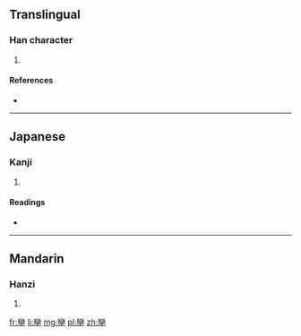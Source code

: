 ==Translingual==

===Han character===
{{Han char|rn=24|rad=十|as=19|sn=21|four=|canj=女火十 (VFJ)|ids=⿱[[䜌]][[十]]}}

# {{defn|Han|sort=十19}}

====References====
* {{Han ref|kx=0157.230|dkj=02772|dj=0361.130|hdz=10067.130|uh=535B|ud=21339}}

----

==Japanese==

===Kanji===
{{ja-kanji|grade=|rs=十19}}

# {{defn|lang=ja|sort=十19}}

====Readings====
* {{ja-readings|on=[[しゅつ]] (shutsu)|kun=[[ひきいる]] (hikiiru)}}

----

==Mandarin==

===Hanzi===
{{cmn-hanzi|pin=[[shuài]] ([[shuai4]])|wg=shuai<sup>4</sup>}}

# {{defn|lang=cmn|sort=十19}}

[[fr:卛]]
[[li:卛]]
[[mg:卛]]
[[pl:卛]]
[[zh:卛]]